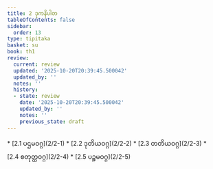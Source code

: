 ```yaml
---
title: 2 ဒုကနိပါတ
tableOfContents: false
sidebar:
  order: 13
type: tipitaka
basket: su
book: th1
review:
  current: review
  updated: '2025-10-20T20:39:45.500042'
  updated_by: ''
  notes: ''
  history:
  - state: review
    date: '2025-10-20T20:39:45.500042'
    updated_by: ''
    notes: ''
    previous_state: draft
---
```



<DynamicBreadcrumb />


<ReviewStatus review={frontmatter.review} showDetails={true} />

<HypothesisAnnotation frontmatter={frontmatter} />



<TableOfContents book="th1" section="2">
* [2.1 ပဌမဝဂ္ဂ](2/2-1)
* [2.2 ဒုတိယဝဂ္ဂ](2/2-2)
* [2.3 တတိယဝဂ္ဂ](2/2-3)
* [2.4 စတုတ္ထဝဂ္ဂ](2/2-4)
* [2.5 ပဉ္စမဝဂ္ဂ](2/2-5)
</TableOfContents>